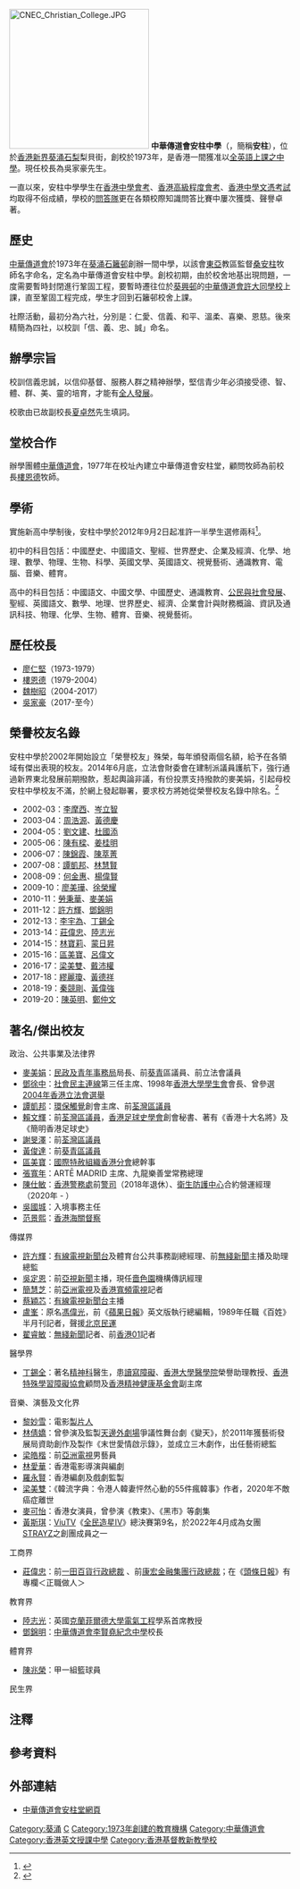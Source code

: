 {{citation style|time=2018-04-22T15:53:24+00:00}}
{{refimprove|time=2018-04-22T15:53:24+00:00}}
{{Infobox_School
| name = 中華傳道會安柱中學
| image=[[File:Cneccc-badge.jpg|143px]]
| motto= 信義忠誠
| established= 1973年
| type= 津貼學校 ([[香港英文授課中學|EMI學校]])
| religion = 基督教
| affiliation = [[中華傳道會|中華傳道會]]
| supervisor = 褚永華牧師
| principal = 吳家豪先生
| free_label = 級別
| free_text = 中一至中六
| free_label2 = 社
| free_text2 = 信(藍)、義(綠)、忠(黃)、誠(紅)
| location = [[新界|新界]][[葵涌|葵涌]][[石籬|石籬]]梨貝街6號
| website = http://www.cneccc.edu.hk
}}
[[File:CNEC_Christian_College.JPG|250px]]
'''中華傳道會安柱中學'''（{{lang-en|CNEC Christian College}}，簡稱'''安柱'''），位於[[香港|香港]][[新界|新界]][[葵涌|葵涌]][[石梨|石梨]]梨貝街，創校於1973年，是香港一間獲准以[[英文中學|全英語上課之中學]]。現任校長為吳家豪先生。

一直以來，安柱中學學生在[[香港中學會考|香港中學會考]]、[[香港高級程度會考|香港高級程度會考]]、[[香港中學文憑考試|香港中學文憑考試]]均取得不俗成績，學校的[[問答隊|問答隊]]更在各類校際知識問答比賽中屢次獲獎、聲譽卓著。

==歷史==
[[中華傳道會|中華傳道會]]於1973年在[[葵涌|葵涌]][[石籬邨|石籬邨]]創辦一間中學，以該會[[東亞|東亞]]教區監督[[桑安柱|桑安柱]]牧師名字命名，定名為中華傳道會安柱中學。創校初期，由於校舍地基出現問題，一度需要暫時封閉進行鞏固工程，要暫時遷往位於[[葵興邨|葵興邨]]的[[中華傳道會許大同學校|中華傳道會許大同學校]]上課，直至鞏固工程完成，學生才回到石籬邨校舍上課。

社際活動，最初分為六社，分別是：仁愛、信義、和平、溫柔、喜樂、恩慈。後來精簡為四社，以校訓「信、義、忠、誠」命名。

==辦學宗旨==
校訓信義忠誠，以信仰基督、服務人群之精神辦學，堅信青少年必須接受德、智、體、群、美、靈的培育，才能有[[全人發展|全人發展]]。

校歌由已故副校長[[夏卓然|夏卓然]]先生填詞。

==堂校合作==
辦學團體[[中華傳道會|中華傳道會]]，1977年在校址內建立中華傳道會安柱堂，顧問牧師為前校長[[樓恩德|樓恩德]]牧師。

==學術==
實施新高中學制後，安柱中學於2012年9月2日起准許一半學生選修兩科<ref>{{Cite web |url=http://hk.news.yahoo.com/%E5%AE%89%E6%9F%B1%E4%B8%AD%E5%AD%B8%E9%AB%98%E4%B8%AD%E5%87%86%E9%81%B8%E4%BF%AE%E5%85%A9%E7%A7%91-223000631.html |title=安柱中學高中准選修兩科 |accessdate=2020-09-28 |archive-date=2018-03-16 |archive-url=https://web.archive.org/web/20180316031408/https://hk.news.yahoo.com/%E5%AE%89%E6%9F%B1%E4%B8%AD%E5%AD%B8%E9%AB%98%E4%B8%AD%E5%87%86%E9%81%B8%E4%BF%AE%E5%85%A9%E7%A7%91-223000631.html |dead-url=no }}</ref>。

初中的科目包括：中國歷史、中國語文、聖經、世界歷史、企業及經濟、化學、地理、數學、物理、生物、科學、英國文學、英國語文、視覺藝術、通識教育、電腦、音樂、體育。

高中的科目包括：中國語文、中國文學、中國歷史、通識教育、[[公民與社會發展|公民與社會發展]]、聖經、英國語文、數學、地理、世界歷史、經濟、企業會計與財務概論、資訊及通訊科技、物理、化學、生物、體育、音樂、視覺藝術。

==歷任校長==
*[[廖仁堅|廖仁堅]]（1973-1979）
*[[樓恩德|樓恩德]]（1979-2004）
*[[魏樹昭|魏樹昭]]（2004-2017）
*[[吳家豪|吳家豪]]（2017-至今）

==榮譽校友名錄==
安柱中學於2002年開始設立「榮譽校友」殊榮，每年頒發兩個名額，給予在各領域有傑出表現的校友。2014年6月底，立法會財委會在建制派議員護航下，強行通過新界東北發展前期撥款，惹起輿論非議，有份投票支持撥款的麥美娟，引起母校安柱中學校友不滿，於網上發起聯署，要求校方將她從榮譽校友名錄中除名。<ref>{{Cite web |url=http://hk.apple.nextmedia.com/realtime/news/20140629/52639580 |title=麥美娟撐撥款 校友聯署促除名榮譽校友 |accessdate=2016-05-18 |archive-date=2016-05-04 |archive-url=https://web.archive.org/web/20160504223022/http://hk.apple.nextmedia.com/realtime/news/20140629/52639580 |dead-url=no }}</ref>

* 2002-03：[[李摩西|李摩西]]、[[岑立智|岑立智]]
* 2003-04：[[周浩源|周浩源]]、[[黃德慶|黃德慶]]
* 2004-05：[[劉文建|劉文建]]、[[杜國添|杜國添]]
* 2005-06：[[陳有樑|陳有樑]]、[[姜桂明|姜桂明]]
* 2006-07：[[陳錦霞|陳錦霞]]、[[陳萃菁|陳萃菁]]
* 2007-08：[[譚凱邦|譚凱邦]]、[[林慧賢|林慧賢]]
* 2008-09：[[何金惠|何金惠]]、[[楊偉賢|楊偉賢]]
* 2009-10：[[廖美璍|廖美璍]]、[[徐榮耀|徐榮耀]]
* 2010-11：[[勞秉華|勞秉華]]、[[麥美娟|麥美娟]]
* 2011-12：[[許方輝|許方輝]]、[[鄧錦明|鄧錦明]]
* 2012-13：[[李宇為|李宇為]]、[[丁錫全|丁錫全]]
* 2013-14：[[莊偉忠|莊偉忠]]、[[陸志光|陸志光]]
* 2014-15：[[林寶莉|林寶莉]]、[[蒙日昇|蒙日昇]]
* 2015-16：[[區美寶|區美寶]]、[[呂偉文|呂偉文]]
* 2016-17：[[梁美雙|梁美雙]]、[[戴沛權|戴沛權]]
* 2017-18：[[繆麗瓊|繆麗瓊]]、[[黃德祥|黃德祥]]
* 2018-19：[[秦競剛|秦競剛]]、[[黃偉強|黃偉強]]
* 2019-20：[[陳英明|陳英明]]、[[鄭仲文|鄭仲文]]

==著名/傑出校友==
;政治、公共事業及法律界
* [[麥美娟|麥美娟]]{{BBSHK|nocat}}{{JP|nocat}}：[[民政及青年事務局|民政及青年事務局]]局長、前[[葵青|葵青]]區議員、前立法會議員
* [[鄧徐中|鄧徐中]]：[[社會民主連線|社會民主連線]]第三任主席、1998年[[香港大學學生會|香港大學學生會]]會長、曾參選[[2004年香港立法會選舉|2004年香港立法會選舉]]
* [[譚凱邦|譚凱邦]]：[[環保觸覺|環保觸覺]]創會主席、前[[荃灣區議會|荃灣區議員]]
* [[賴文輝|賴文輝]]：前[[荃灣區議會|荃灣區議員]]，[[香港足球史學會|香港足球史學會]]創會秘書、著有《香港十大名將》及《簡明香港足球史》
* [[謝旻澤|謝旻澤]]：前[[荃灣區議會|荃灣區議員]]
* [[黃俊達|黃俊達]]：前[[葵青區議會|葵青區議員]]
* [[區美寶|區美寶]]：[[國際特赦組織香港分會|國際特赦組織香港分會]]總幹事
* [[張寬年|張寬年]]：ARTĒ MADRID 主席、九龍樂善堂常務總理
* [[陳仕敏|陳仕敏]]：[[香港警務處|香港警務處]]前[[警司|警司]]（2018年退休）、[[衛生防護中心|衛生防護中心]]合約營運經理（2020年 - ）
* [[吳國城|吳國城]]：入境事務主任
* [[范景熙|范景熙]]：[[香港海關|香港海關]][[督察|督察]]

;傳媒界
* [[許方輝|許方輝]]：[[有線電視新聞台|有線電視新聞台]]及體育台公共事務副總經理、前[[無綫新聞|無綫新聞]]主播及助理總監
* [[吳定恩|吳定恩]]：前[[亞視新聞|亞視新聞]]主播，現任[[嗇色園|嗇色園]]機構傳訊經理
* [[簡慧芝|簡慧芝]]：前[[亞洲電視|亞洲電視]]及[[香港寬頻電視|香港寬頻電視]]記者
* [[蔡穎芯|蔡穎芯]]：[[有線電視新聞台|有線電視新聞台]]主播
* [[盧峯|盧峯]]：原名[[馮偉光|馮偉光]]，前《[[蘋果日報_(香港)|蘋果日報]]》英文版執行總編輯，1989年任職《百姓》半月刊記者，聲援[[六四事件|北京民運]]
* [[翟睿敏|翟睿敏]]：[[無綫新聞|無綫新聞]]記者、前[[香港01|香港01]]記者

;醫學界
* [[丁錫全|丁錫全]]：著名[[精神科|精神科]]醫生，患[[讀寫障礙|讀寫障礙]]{{noteTag|name=壹週刊|資料出自2008年2月21日出版的《壹週刊》〈醫生變了雪糕佬 丁錫全〉專訪。}}、[[香港大學醫學院|香港大學醫學院]]榮譽助理教授、[[香港特殊學習障礙協會|香港特殊學習障礙協會]]顧問及[[香港精神健康基金會|香港精神健康基金會]]副主席

;音樂、演藝及文化界
* [[黎妙雪|黎妙雪]]：電影[[製片人|製片人]]{{noteTag|name=壹週刊}}
* [[林倩嬌|林倩嬌]]：曾參演及監製[[天邊外劇場|天邊外劇場]]爭議性舞台劇《變天》，於2011年獲藝術發展局資助創作及製作《末世愛情啟示錄》，並成立三木劇作，出任藝術總監
* [[梁皓楷|梁皓楷]]：前[[亞洲電視|亞洲電視]]男藝員
* [[林愛華|林愛華]]：香港電影導演與編劇
* [[羅永賢|羅永賢]]：香港編劇及戲劇監製{{noteTag|name=壹週刊}}
* [[梁美雙|梁美雙]]：《韓流字典：令港人韓妻怦然心動的55件瘋韓事》作者，2020年不敵癌症離世
* [[麥可怡|麥可怡]]：香港女演員，曾參演《教束》、《黑市》等劇集
* [[黃斯琪|黃斯琪]]：[[ViuTV|ViuTV]]《[[全民造星IV|全民造星IV]]》總決賽第9名，於2022年4月成為女團[[STRAYZ|STRAYZ]]之創團成員之一

;工商界
* [[莊偉忠|莊偉忠]]：前[[一田百貨|一田百貨]][[行政總裁|行政總裁]] 、前[[康宏金融集團|康宏金融集團]][[行政總裁|行政總裁]]；在《[[頭條日報|頭條日報]]》有專欄＜正職做人＞

;教育界
* [[陸志光|陸志光]]：英國[[克蘭菲爾德大學|克蘭菲爾德大學]][[電氣工程|電氣工程]]學系首席教授
* [[鄧錦明|鄧錦明]]：[[中華傳道會李賢堯紀念中學|中華傳道會李賢堯紀念中學]]校長

;體育界
* [[陳兆榮|陳兆榮]]：甲一組籃球員

;民生界

==注釋==
{{noteFoot}}

==參考資料==
<div class="references-small">
<references/>
</div>

==外部連結==
*[http://www.cneccc.org/ 中華傳道會安柱堂網頁]{{Wayback|url=http://www.cneccc.org/ |date=20071027061958}}

[[Category:葵涌|Category:葵涌]]
[[Category:葵青區中學|C]]
[[Category:1973年創建的教育機構|Category:1973年創建的教育機構]]
[[Category:中華傳道會|Category:中華傳道會]]
[[Category:香港英文授課中學|Category:香港英文授課中學]]
[[Category:香港基督教新教學校|Category:香港基督教新教學校]]